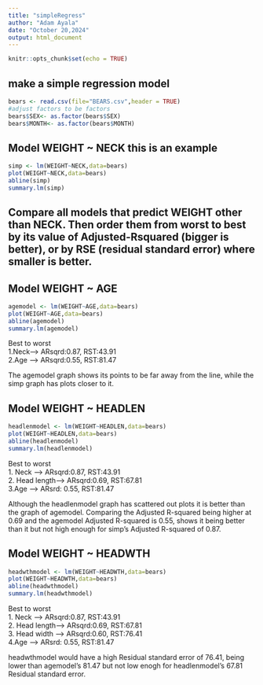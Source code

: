 ```yaml
---
title: "simpleRegress"
author: "Adam Ayala"
date: "October 20,2024" 
output: html_document
---
```


```r
knitr::opts_chunk$set(echo = TRUE)
```

## make a simple regression model

```r
bears <- read.csv(file="BEARS.csv",header = TRUE)
#adjust factors to be factors
bears$SEX<- as.factor(bears$SEX)
bears$MONTH<- as.factor(bears$MONTH)
```

## Model WEIGHT ~ NECK  this is an example  

```r
simp <- lm(WEIGHT~NECK,data=bears)
plot(WEIGHT~NECK,data=bears)
abline(simp)
summary.lm(simp)
```


## Compare all models that predict WEIGHT other than NECK. Then order them from worst to best by its value of Adjusted-Rsquared (bigger is better), or by RSE (residual standard error) where smaller is better. 

## Model WEIGHT ~ AGE  
```r
agemodel <- lm(WEIGHT~AGE,data=bears)
plot(WEIGHT~AGE,data=bears)
abline(agemodel)
summary.lm(agemodel)
```
Best to worst  
1.Neck-->  ARsqrd:0.87,  RST:43.91  
2.Age -->  ARsqrd:0.55, RST:81.47  

The agemodel graph shows its points to be far away from the line, while the simp graph has plots closer to it. 


## Model WEIGHT ~ HEADLEN  
```r
headlenmodel <- lm(WEIGHT~HEADLEN,data=bears)
plot(WEIGHT~HEADLEN,data=bears)
abline(headlenmodel)
summary.lm(headlenmodel)
```

Best to worst  
1. Neck       -->    ARsqrd:0.87,    RST:43.91  
2. Head length-->    ARsqrd:0.69,    RST:67.81  
3.Age         -->    ARsrd: 0.55,    RST:81.47  

Although the headlenmodel graph has scattered out plots it is better than the graph of agemodel. Comparing the Adjusted R-squared being higher at 0.69 and the agemodel Adjusted R-squared is 0.55, shows it being better than it but not high enough for simp's Adjusted R-squared of 0.87.

## Model WEIGHT ~ HEADWTH  
```r
headwthmodel <- lm(WEIGHT~HEADWTH,data=bears)
plot(WEIGHT~HEADWTH,data=bears)
abline(headwthmodel)
summary.lm(headwthmodel)
```
Best to worst  
1. Neck       -->    ARsqrd:0.87,    RST:43.91  
2. Head length-->    ARsqrd:0.69,    RST:67.81  
3. Head width -->    ARsqrd:0.60,    RST:76.41  
4.Age         -->    ARsrd: 0.55,    RST:81.47  

headwthmodel would have a high Residual standard error of 76.41, being lower than agemodel's 81.47 but not low enogh for headlenmodel's 67.81 Residual standard error.
